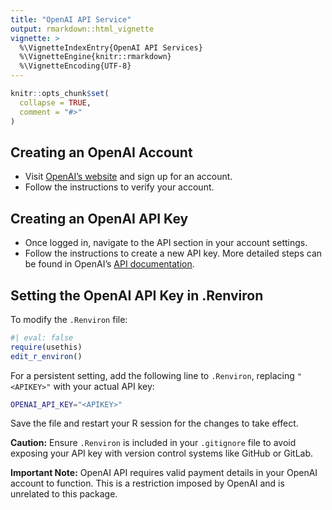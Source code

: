 ```yaml
---
title: "OpenAI API Service"
output: rmarkdown::html_vignette
vignette: >
  %\VignetteIndexEntry{OpenAI API Services}
  %\VignetteEngine{knitr::rmarkdown}
  %\VignetteEncoding{UTF-8}
---
```


```r
knitr::opts_chunk$set(
  collapse = TRUE,
  comment = "#>"
)
```


## Creating an OpenAI Account

- Visit [OpenAI's website](https://openai.com/) and sign up for an account.
- Follow the instructions to verify your account.

## Creating an OpenAI API Key

- Once logged in, navigate to the API section in your account settings.
- Follow the instructions to create a new API key. More detailed steps can be found in OpenAI's [API documentation](https://platform.openai.com/docs/).

## Setting the OpenAI API Key in .Renviron

To modify the `.Renviron` file:

```r
#| eval: false
require(usethis)
edit_r_environ()
```

For a persistent setting, add the following line to `.Renviron`, replacing `"<APIKEY>"` with your actual API key:

```bash
OPENAI_API_KEY="<APIKEY>"
```

Save the file and restart your R session for the changes to take effect.

**Caution:** Ensure `.Renviron` is included in your `.gitignore` file to avoid exposing your API key with version control systems like GitHub or GitLab.

**Important Note:** OpenAI API requires valid payment details in your OpenAI account to function. This is a restriction imposed by OpenAI and is unrelated to this package.
